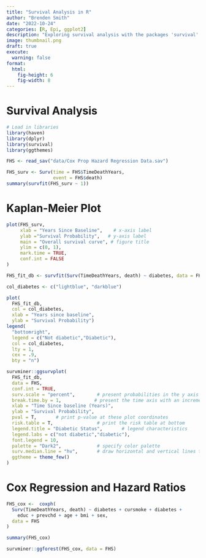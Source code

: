 ```yaml
---
title: "Survival Analysis in R"
author: "Brenden Smith"
date: "2022-10-24"
categories: [R, Epi, ggplot2]
description: "Exploring survival analysis with the packages 'survival' and 'survminer.'"
image: thumbnail.png
draft: true
execute: 
  warning: false
format: 
  html:
    fig-height: 6
    fig-width: 8
---
```


# Survival Analysis

```R
# Load in libraries
library(haven)
library(dplyr)
library(survival)
library(ggthemes)

```

```R
FHS <- read_sav("data/Cox Prop Hazard Regression Data.sav")
```

```R
FHS_surv <- Surv(time = FHS$TimeDeathYears,
                 event = FHS$death)
summary(survfit(FHS_surv ~ 1))
```

# Kaplan-Meier Plot

```R
plot(FHS_surv, 
     xlab = "Years Since Baseline",    # x-axis label
     ylab ="Survival Probability",   # y-axis label
     main = "Overall survival curve", # figure title
     ylim = c(0, 1),
     mark.time = TRUE,
     conf.int = FALSE
)
```

```R
FHS_fit_db <- survfit(Surv(TimeDeathYears, death) ~ diabetes, data = FHS)

col_diabetes <- c("lightblue", "darkblue")

plot(
  FHS_fit_db,
  col = col_diabetes,
  xlab = "Years since baseline",
  ylab = "Survival Probability")
legend(
  "bottomright",
  legend = c("Not diabetic","Diabetic"),
  col = col_diabetes,
  lty = 1,
  cex = .9,
  bty = "n")
```

```R

survminer::ggsurvplot(
  FHS_fit_db, 
  data = FHS,          
  conf.int = TRUE,  
  surv.scale = "percent",        # present probabilities in the y axis in %
  break.time.by = 1,            # present the time axis with an increment of years
  xlab = "Time Since baseline (Years)",
  ylab = "Survival Probability",
  pval = T,       # print p-value at these plot coordinates
  risk.table = T,                # print the risk table at bottom 
  legend.title = "Diabetic Status",       # legend characteristics
  legend.labs = c("not diabetic","diabetic"),
  font.legend = 10, 
  palette = "Dark2",             # specify color palette 
  surv.median.line = "hv",       # draw horizontal and vertical lines to the median survivals
  ggtheme = theme_few()
)
```

# Cox Regression and Hazard Ratios

```R
FHS_cox <-  coxph(
  Surv(TimeDeathYears, death) ~ diabetes + cursmoke + diabetes + 
    educ + prevchd + age + bmi + sex,
  data = FHS
)

summary(FHS_cox)

survminer::ggforest(FHS_cox, data = FHS)
```
